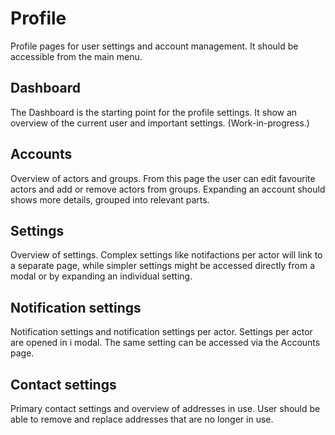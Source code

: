 
<Meta title="Demo/Profile" />

# Profile

Profile pages for user settings and account management. It should be accessible from the main menu.

## Dashboard

The Dashboard is the starting point for the profile settings. It show an overview of the current user and important settings. (Work-in-progress.)

<Canvas of={ProfileStories.DashboardPage} />

## Accounts

Overview of actors and groups. From this page the user can edit favourite actors and add or remove actors from groups. Expanding an account should shows more details, grouped into relevant parts.

<Canvas of={ProfileStories.AccountsPage} />

## Settings

Overview of settings. Complex settings like notifactions per actor will link to a separate page, while simpler settings might be accessed directly from a modal or by expanding an individual setting.

<Canvas of={ProfileStories.SettingsPage} />

## Notification settings

Notification settings and notification settings per actor. Settings per actor are opened in i modal. The same setting can be accessed via the Accounts page.

<Canvas of={ProfileStories.NotificationsPage} />

## Contact settings

Primary contact settings and overview of addresses in use. User should be able to remove and replace addresses that are no longer in use.

<Canvas of={ProfileStories.AddressesPage} />
